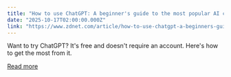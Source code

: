 ```yaml
---
title: "How to use ChatGPT: A beginner's guide to the most popular AI chatbot"
date: "2025-10-17T02:00:00.000Z"
link: "https://www.zdnet.com/article/how-to-use-chatgpt-a-beginners-guide-to-the-most-popular-ai-chatbot/"
---
```


Want to try ChatGPT? It's free and doesn't require an account. Here's how to get the most from it.

[Read more](https://www.zdnet.com/article/how-to-use-chatgpt-a-beginners-guide-to-the-most-popular-ai-chatbot/)
